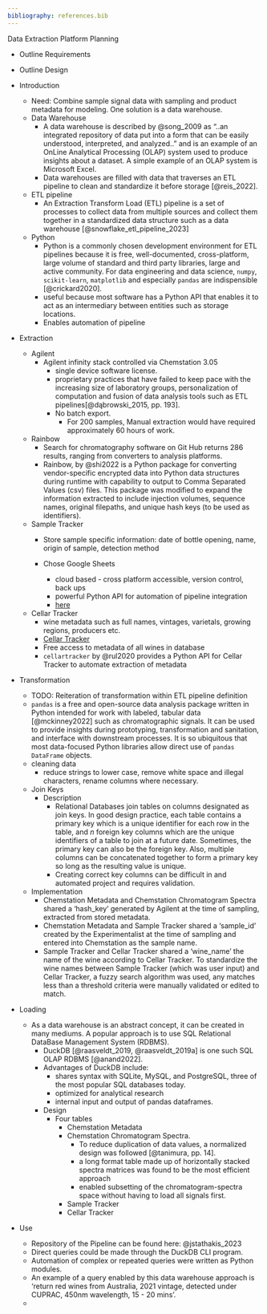 ```yaml
---
bibliography: references.bib
---
```


Data Extraction Platform Planning

-   Outline Requirements

-   Outline Design

-   Introduction
    -   Need: Combine sample signal data with sampling and product metadata for modeling. One solution is a data warehouse.
    -   Data Warehouse
        -   A data warehouse is described by @song_2009 as "..an integrated repository of data put into a form that can be easily understood, interpreted, and analyzed.." and is an example of an OnLine Analytical Processing (OLAP) system used to produce insights about a dataset. A simple example of an OLAP system is Microsoft Excel.
        -   Data warehouses are filled with data that traverses an ETL pipeline to clean and standardize it before storage [@reis_2022].
    -   ETL pipeline
        -   An Extraction Transform Load (ETL) pipeline is a set of processes to collect data from multiple sources and collect them together in a standardized data structure such as a data warehouse [@snowflake_etl_pipeline_2023]
    -   Python
        -   Python is a commonly chosen development environment for ETL pipelines because it is free, well-documented, cross-platform, large volume of standard and third party libraries, large and active community. For data engineering and data science, `numpy`, `scikit-learn`, `matplotlib` and especially `pandas` are indispensible [@crickard2020].
        -   useful because most software has a Python API that enables it to act as an intermediary between entities such as storage locations.
        -   Enables automation of pipeline
-   Extraction
    -   Agilent
        -   Agilent infinity stack controlled via Chemstation 3.05
            -   single device software license.
            -   proprietary practices that have failed to keep pace with the increasing size of laboratory groups, personalization of computation and fusion of data analysis tools such as ETL pipelines[@dąbrowski_2015, pp. 193].
            -   No batch export.
                -   For 200 samples, Manual extraction would have required approximately 60 hours of work.
    -   Rainbow
        -   Search for chromatography software on Git Hub returns 286 results, ranging from converters to analysis platforms.
        -   Rainbow, by @shi2022 is a Python package for converting vendor-specific encrypted data into Python data structures during runtime with capability to output to Comma Separated Values (csv) files. This package was modified to expand the information extracted to include injection volumes, sequence names, original filepaths, and unique hash keys (to be used as identifiers).
    -   Sample Tracker
        -   Store sample specific information: date of bottle opening, name, origin of sample, detection method
    
        -   Chose Google Sheets
            -   cloud based - cross platform accessible, version control, back ups
            -   powerful Python API for automation of pipeline integration
            -   [here](https://docs.google.com/spreadsheets/d/15S2wm8t6ol2MRwTzgKTjlTcUgaStNlA22wJmFYhcwAY/edit#gid=347137817)
    -   Cellar Tracker
        -   wine metadata such as full names, vintages, varietals, growing regions, producers etc.
        -   [Cellar Tracker](https://www.cellartracker.com/)
        -   Free access to metadata of all wines in database
        -   `cellartracker` by @rul2020 provides a Python API for Cellar Tracker to automate extraction of metadata
-   Transformation
    - TODO: Reiteration of transformation within ETL pipeline definition
    -   `pandas` is a free and open-source data analysis package written in Python intended for work with labeled, tabular data [@mckinney2022] such as chromatographic signals. It can be used to provide insights during prototyping, transformation and sanitation, and interface with downstream processes. It is so ubiquitous that most data-focused Python libraries allow direct use of `pandas` `DataFrame` objects.
    -   cleaning data
        -   reduce strings to lower case, remove white space and illegal characters, rename columns where necessary.
    -   Join Keys
        -   Description
            -   Relational Databases join tables on columns designated as join keys. In good design practice, each table contains a primary key which is a unique identifier for each row in the table, and *n* foreign key columns which are the unique identifiers of a table to join at a future date. Sometimes, the primary key can also be the foreign key. Also, multiple columns can be concatenated together to form a primary key so long as the resulting value is unique.
            - Creating correct key columns can be difficult in and automated project and requires validation.
      - Implementation
        -   Chemstation Metadata and Chemstation Chromatogram Spectra shared a 'hash_key' generated by Agilent at the time of sampling, extracted from stored metadata.
        -   Chemstation Metadata and Sample Tracker shared a 'sample_id' created by the Experimentalist at the time of sampling and entered into Chemstation as the sample name.
        -   Sample Tracker and Cellar Tracker shared a 'wine_name' the name of the wine according to Cellar Tracker. To standardize the wine names between Sample Tracker (which was user input) and Cellar Tracker, a fuzzy search algorithm was used, any matches less than a threshold criteria were manually validated or edited to match.
-   Loading
    -   As a data warehouse is an abstract concept, it can be created in many mediums. A popular approach is to use SQL Relational DataBase Management System (RDBMS).
        -   DuckDB [@raasveldt_2019, @raasveldt_2019a] is one such SQL OLAP RDBMS [@anand2022].
        -   Advantages of DuckDB include:
            -   shares syntax with SQLite, MySQL, and PostgreSQL, three of the most popular SQL databases today.
            -   optimized for analytical research
            -   internal input and output of pandas dataframes.
        -   Design
            -   Four tables
                -   Chemstation Metadata
                -   Chemstation Chromatogram Spectra.
                    - To reduce duplication of data values, a normalized design was followed [@tanimura, pp. 14]. 
                    - a long format table made up of horizontally stacked spectra matrices was found to be the most efficient approach
                    - enabled subsetting of the chromatogram-spectra space without having to load all signals first.
                -   Sample Tracker
                -   Cellar Tracker
-   Use
    -   Repository of the Pipeline can be found here: @jstathakis_2023
    -   Direct queries could be made through the DuckDB CLI program.
    -   Automation of complex or repeated queries were written as Python modules.
    -   An example of a query enabled by this data warehouse approach is 'return red wines from Australia, 2021 vintage, detected under CUPRAC, 450nm wavelength, 15 - 20 mins'.
    -   